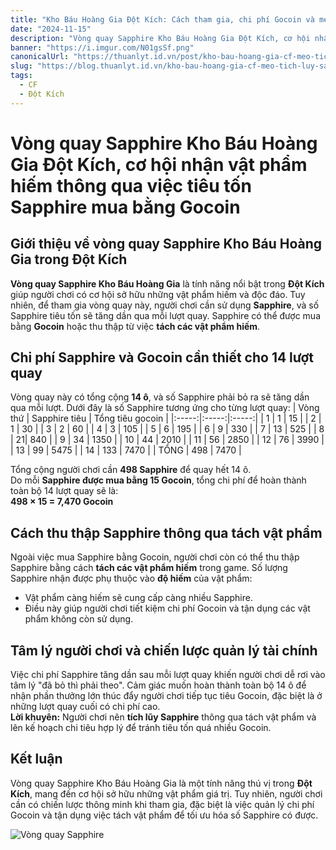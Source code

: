 ```yaml
---
title: "Kho Báu Hoàng Gia Đột Kích: Cách tham gia, chi phí Gocoin và mẹo tích lũy Sapphire"
date: "2024-11-15"
description: "Vòng quay Sapphire Kho Báu Hoàng Gia Đột Kích, cơ hội nhận vật phẩm hiếm thông qua việc tiêu tốn Sapphire mua bằng Gocoin"
banner: "https://i.imgur.com/N01gsSf.png"
canonicalUrl: "https://thuanlyt.id.vn/post/kho-bau-hoang-gia-cf-meo-tich-luy-sapphire-gocoin"
slug: "https://blog.thuanlyt.id.vn/kho-bau-hoang-gia-cf-meo-tich-luy-sapphire-gocoin"
tags:
  - CF
  - Đột Kích
---
```


# Vòng quay Sapphire Kho Báu Hoàng Gia Đột Kích, cơ hội nhận vật phẩm hiếm thông qua việc tiêu tốn Sapphire mua bằng Gocoin

## Giới thiệu về vòng quay Sapphire Kho Báu Hoàng Gia trong Đột Kích
**Vòng quay Sapphire Kho Báu Hoàng Gia** là tính năng nổi bật trong **Đột Kích** giúp người chơi có cơ hội sở hữu những vật phẩm hiếm và độc đáo. Tuy nhiên, để tham gia vòng quay này, người chơi cần sử dụng **Sapphire**, và số Sapphire tiêu tốn sẽ tăng dần qua mỗi lượt quay. Sapphire có thể được mua bằng **Gocoin** hoặc thu thập từ việc **tách các vật phẩm hiếm**.

## Chi phí Sapphire và Gocoin cần thiết cho 14 lượt quay
Vòng quay này có tổng cộng **14 ô**, và số Sapphire phải bỏ ra sẽ tăng dần qua mỗi lượt. Dưới đây là số Sapphire tương ứng cho từng lượt quay:
| Vòng thứ | Sapphire tiêu | Tổng tiêu gocoin |
|:-----:|:-----:|:-----:|
| 1 | 1 | 15 |
| 2 | 1 | 30 |
| 3 | 2 | 60 |
| 4 | 3 | 105 |
| 5 | 6 | 195 |
| 6 | 9 | 330 |
| 7 | 13 | 525 |
| 8 |  21| 840 |
| 9 | 34 | 1350 |
| 10 | 44 | 2010 |
| 11 | 56 | 2850 |
| 12 | 76 | 3990 |
| 13 | 99 | 5475 |
| 14 | 133 | 7470 |
| TỔNG | 498 | 7470 |

Tổng cộng người chơi cần **498 Sapphire** để quay hết 14 ô.  
Do mỗi **Sapphire được mua bằng 15 Gocoin**, tổng chi phí để hoàn thành toàn bộ 14 lượt quay sẽ là:  
**498 × 15 = 7,470 Gocoin**

## Cách thu thập Sapphire thông qua tách vật phẩm
Ngoài việc mua Sapphire bằng Gocoin, người chơi còn có thể thu thập Sapphire bằng cách **tách các vật phẩm hiếm** trong game. Số lượng Sapphire nhận được phụ thuộc vào **độ hiếm** của vật phẩm:
- Vật phẩm càng hiếm sẽ cung cấp càng nhiều Sapphire.
- Điều này giúp người chơi tiết kiệm chi phí Gocoin và tận dụng các vật phẩm không còn sử dụng.

## Tâm lý người chơi và chiến lược quản lý tài chính
Việc chi phí Sapphire tăng dần sau mỗi lượt quay khiến người chơi dễ rơi vào tâm lý "đã bỏ thì phải theo". Cảm giác muốn hoàn thành toàn bộ 14 ô để nhận phần thưởng lớn thúc đẩy người chơi tiếp tục tiêu Gocoin, đặc biệt là ở những lượt quay cuối có chi phí cao.  
**Lời khuyên:** Người chơi nên **tích lũy Sapphire** thông qua tách vật phẩm và lên kế hoạch chi tiêu hợp lý để tránh tiêu tốn quá nhiều Gocoin.

## Kết luận
Vòng quay Sapphire Kho Báu Hoàng Gia là một tính năng thú vị trong **Đột Kích**, mang đến cơ hội sở hữu những vật phẩm giá trị. Tuy nhiên, người chơi cần có chiến lược thông minh khi tham gia, đặc biệt là việc quản lý chi phí Gocoin và tận dụng việc tách vật phẩm để tối ưu hóa số Sapphire có được.

![Vòng quay Sapphire](https://i.imgur.com/1CpFGkN.png)
